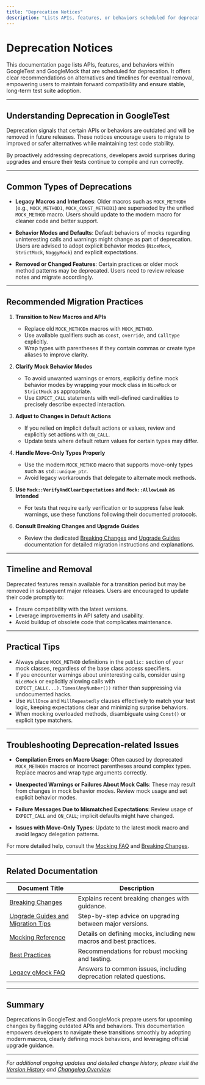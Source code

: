 ```yaml
---
title: "Deprecation Notices"
description: "Lists APIs, features, or behaviors scheduled for deprecation, with recommendations for alternatives and timelines for removal. This supports proactive maintenance and stable long-term adoption."
---
```


# Deprecation Notices

This documentation page lists APIs, features, and behaviors within GoogleTest and GoogleMock that are scheduled for deprecation. It offers clear recommendations on alternatives and timelines for eventual removal, empowering users to maintain forward compatibility and ensure stable, long-term test suite adoption.

---

## Understanding Deprecation in GoogleTest

Deprecation signals that certain APIs or behaviors are outdated and will be removed in future releases. These notices encourage users to migrate to improved or safer alternatives while maintaining test code stability.

By proactively addressing deprecations, developers avoid surprises during upgrades and ensure their tests continue to compile and run correctly.

---

## Common Types of Deprecations

- **Legacy Macros and Interfaces**: Older macros such as `MOCK_METHODn` (e.g., `MOCK_METHOD1`, `MOCK_CONST_METHOD1`) are superseded by the unified `MOCK_METHOD` macro. Users should update to the modern macro for cleaner code and better support.

- **Behavior Modes and Defaults**: Default behaviors of mocks regarding uninteresting calls and warnings might change as part of deprecation. Users are advised to adopt explicit behavior modes (`NiceMock`, `StrictMock`, `NaggyMock`) and explicit expectations.

- **Removed or Changed Features**: Certain practices or older mock method patterns may be deprecated. Users need to review release notes and migrate accordingly.

---

## Recommended Migration Practices

1. **Transition to New Macros and APIs**
   - Replace old `MOCK_METHODn` macros with `MOCK_METHOD`.
   - Use available qualifiers such as `const`, `override`, and `Calltype` explicitly.
   - Wrap types with parentheses if they contain commas or create type aliases to improve clarity.

2. **Clarify Mock Behavior Modes**
   - To avoid unwanted warnings or errors, explicitly define mock behavior modes by wrapping your mock class in `NiceMock` or `StrictMock` as appropriate.
   - Use `EXPECT_CALL` statements with well-defined cardinalities to precisely describe expected interaction.

3. **Adjust to Changes in Default Actions**
   - If you relied on implicit default actions or values, review and explicitly set actions with `ON_CALL`.
   - Update tests where default return values for certain types may differ.

4. **Handle Move-Only Types Properly**
   - Use the modern `MOCK_METHOD` macro that supports move-only types such as `std::unique_ptr`.
   - Avoid legacy workarounds that delegate to alternate mock methods.

5. **Use `Mock::VerifyAndClearExpectations` and `Mock::AllowLeak` as Intended**
   - For tests that require early verification or to suppress false leak warnings, use these functions following their documented protocols.

6. **Consult Breaking Changes and Upgrade Guides**
   - Review the dedicated [Breaking Changes](../breaking-changes.md) and [Upgrade Guides](../upgrade-guides.md) documentation for detailed migration instructions and explanations.

---

## Timeline and Removal

Deprecated features remain available for a transition period but may be removed in subsequent major releases. Users are encouraged to update their code promptly to:

- Ensure compatibility with the latest versions.
- Leverage improvements in API safety and usability.
- Avoid buildup of obsolete code that complicates maintenance.

---

## Practical Tips

- Always place `MOCK_METHOD` definitions in the `public:` section of your mock classes, regardless of the base class access specifiers.
- If you encounter warnings about uninteresting calls, consider using `NiceMock` or explicitly allowing calls with `EXPECT_CALL(...).Times(AnyNumber())` rather than suppressing via undocumented hacks.
- Use `WillOnce` and `WillRepeatedly` clauses effectively to match your test logic, keeping expectations clear and minimizing surprise behaviors.
- When mocking overloaded methods, disambiguate using `Const()` or explicit type matchers.

---

## Troubleshooting Deprecation-related Issues

- **Compilation Errors on Macro Usage**: Often caused by deprecated `MOCK_METHODn` macros or incorrect parentheses around complex types. Replace macros and wrap type arguments correctly.

- **Unexpected Warnings or Failures About Mock Calls**: These may result from changes in mock behavior modes. Review mock usage and set explicit behavior modes.

- **Failure Messages Due to Mismatched Expectations**: Review usage of `EXPECT_CALL` and `ON_CALL`; implicit defaults might have changed.

- **Issues with Move-Only Types**: Update to the latest mock macro and avoid legacy delegation patterns.

For more detailed help, consult the [Mocking FAQ](../../faq/getting-started-issues/mocking-specific-questions.md) and [Breaking Changes](../breaking-changes.md).

---

## Related Documentation

| Document Title                                       | Description
| ---------------------------------------------------|-------------------------------------------------------------
| [Breaking Changes](../breaking-changes.md)          | Explains recent breaking changes with guidance.
| [Upgrade Guides and Migration Tips](../upgrade-guides.md) | Step-by-step advice on upgrading between major versions.
| [Mocking Reference](../../api-reference/mocking-framework-api/defining-mocks.md)     | Details on defining mocks, including new macros and best practices.
| [Best Practices](../../guides/real-world-practices/best-practices.md)                 | Recommendations for robust mocking and testing.
| [Legacy gMock FAQ](../../docs/gmock_faq.md)                         | Answers to common issues, including deprecation related questions.

---

## Summary

Deprecations in GoogleTest and GoogleMock prepare users for upcoming changes by flagging outdated APIs and behaviors. This documentation empowers developers to navigate these transitions smoothly by adopting modern macros, clearly defining mock behaviors, and leveraging official upgrade guidance.

---

_For additional ongoing updates and detailed change history, please visit the [Version History](../release-history/version-history.md) and [Changelog Overview](../release-history/latest-release-overview.md)._

---